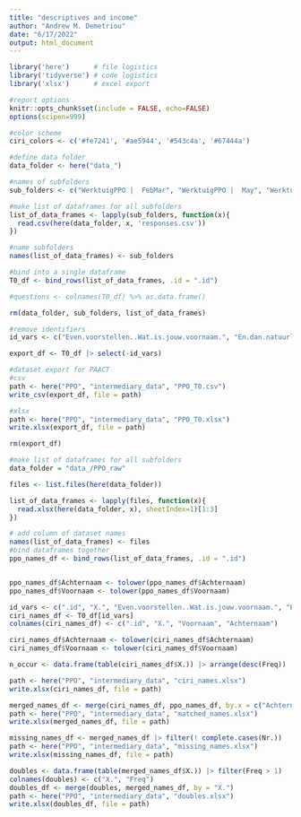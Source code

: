 ```yaml
---
title: "descriptives and income"
author: "Andrew M. Demetriou"
date: "6/17/2022"
output: html_document
---
```


```r
library('here')      # file logistics
library('tidyverse') # code logistics
library('xlsx')      # excel export

#report options
knitr::opts_chunk$set(include = FALSE, echo=FALSE)
options(scipen=999)

#color scheme
ciri_colors <- c('#fe7241', '#ae5944', '#543c4a', '#67444a')
```

```r
#define data folder
data_folder <- here("data_")

#names of subfolders
sub_folders <- c("WerktuigPPO |  FebMar", "WerktuigPPO |  May", "WerktuigPPO |  June")

#make list of dataframes for all subfolders
list_of_data_frames <- lapply(sub_folders, function(x){
  read.csv(here(data_folder, x, 'responses.csv'))
})

#name subfolders
names(list_of_data_frames) <- sub_folders

#bind into a single dataframe
T0_df <- bind_rows(list_of_data_frames, .id = ".id")

#questions <- colnames(T0_df) %>% as.data.frame()

rm(data_folder, sub_folders, list_of_data_frames)
```

```r
#remove identifiers
id_vars <- c("Even.voorstellen..Wat.is.jouw.voornaam.", "En.dan.natuurlijk..wat.is.jouw.achternaam.", "Wat.is.jouw.KvK.nummer.")

export_df <- T0_df |> select(-id_vars)

#dataset export for PAACT
#csv
path <- here("PPO", "intermediary_data", "PPO_T0.csv")
write_csv(export_df, file = path)

#xlsx
path <- here("PPO", "intermediary_data", "PPO_T0.xlsx")
write.xlsx(export_df, file = path)

rm(export_df)
```

```r
#make list of dataframes for all subfolders
data_folder = "data_/PPO_raw"

files <- list.files(here(data_folder))

list_of_data_frames <- lapply(files, function(x){
  read.xlsx(here(data_folder, x), sheetIndex=1)[1:3]
})

# add column of dataset names
names(list_of_data_frames) <- files
#bind dataframes together
ppo_names_df <- bind_rows(list_of_data_frames, .id = ".id")


ppo_names_df$Achternaam <- tolower(ppo_names_df$Achternaam)
ppo_names_df$Voornaam <- tolower(ppo_names_df$Voornaam)
```

```r
id_vars <- c(".id", "X.", "Even.voorstellen..Wat.is.jouw.voornaam.", "En.dan.natuurlijk..wat.is.jouw.achternaam.")
ciri_names_df <- T0_df[id_vars]
colnames(ciri_names_df) <- c(".id", "X.", "Voornaam", "Achternaam")

ciri_names_df$Achternaam <- tolower(ciri_names_df$Achternaam)
ciri_names_df$Voornaam <- tolower(ciri_names_df$Voornaam)

n_occur <- data.frame(table(ciri_names_df$X.)) |> arrange(desc(Freq))

path <- here("PPO", "intermediary_data", "ciri_names.xlsx")
write.xlsx(ciri_names_df, file = path)
```

```r
merged_names_df <- merge(ciri_names_df, ppo_names_df, by.x = c("Achternaam", "Voornaam"), by.y=c("Achternaam","Voornaam"), all.x = TRUE)
path <- here("PPO", "intermediary_data", "matched_names.xlsx")
write.xlsx(merged_names_df, file = path)

missing_names_df <- merged_names_df |> filter(! complete.cases(Nr.))
path <- here("PPO", "intermediary_data", "missing_names.xlsx")
write.xlsx(missing_names_df, file = path)

doubles <- data.frame(table(merged_names_df$X.)) |> filter(Freq > 1) 
colnames(doubles) <- c("X.", "Freq")
doubles_df <- merge(doubles, merged_names_df, by = "X.")
path <- here("PPO", "intermediary_data", "doubles.xlsx")
write.xlsx(doubles_df, file = path)

```

